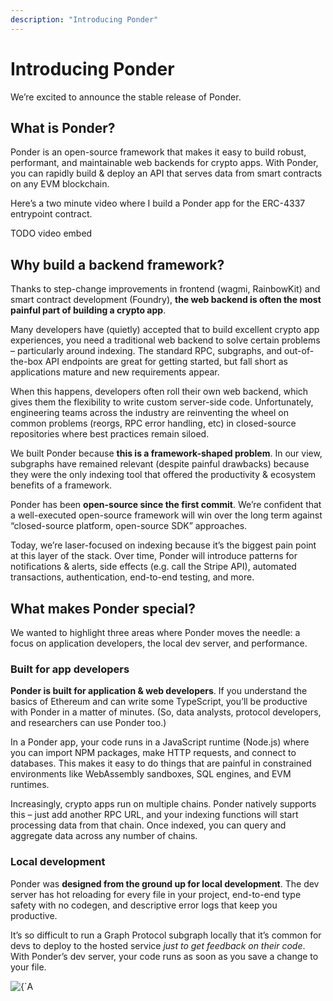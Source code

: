 ```yaml
---
description: "Introducing Ponder"
---
```



# Introducing Ponder

We’re excited to announce the stable release of Ponder.

## What is Ponder?

Ponder is an open-source framework that makes it easy to build robust, performant, and maintainable web backends for crypto apps. With Ponder, you can rapidly build & deploy an API that serves data from smart contracts on any EVM blockchain.

Here’s a two minute video where I build a Ponder app for the ERC-4337 entrypoint contract.

TODO video embed

## Why build a backend framework?

Thanks to step-change improvements in frontend (wagmi, RainbowKit) and smart contract development (Foundry), **the web backend is often the most painful part of building a crypto app**.

Many developers have (quietly) accepted that to build excellent crypto app experiences, you need a traditional web backend to solve certain problems – particularly around indexing. The standard RPC, subgraphs, and out-of-the-box API endpoints are great for getting started, but fall short as applications mature and new requirements appear.

When this happens, developers often roll their own web backend, which gives them the flexibility to write custom server-side code. Unfortunately, engineering teams across the industry are reinventing the wheel on common problems (reorgs, RPC error handling, etc) in closed-source repositories where best practices remain siloed.

We built Ponder because **this is a framework-shaped problem**. In our view, subgraphs have remained relevant (despite painful drawbacks) because they were the only indexing tool that offered the productivity & ecosystem benefits of a framework.

Ponder has been **open-source since the first commit**. We’re confident that a well-executed open-source framework will win over the long term against “closed-source platform, open-source SDK” approaches.

Today, we’re laser-focused on indexing because it’s the biggest pain point at this layer of the stack. Over time, Ponder will introduce patterns for notifications & alerts, side effects (e.g. call the Stripe API), automated transactions, authentication, end-to-end testing, and more.

## What makes Ponder special?

We wanted to highlight three areas where Ponder moves the needle: a focus on application developers, the local dev server, and performance.

### Built for app developers

**Ponder is built for application & web developers**. If you understand the basics of Ethereum and can write some TypeScript, you’ll be productive with Ponder in a matter of minutes. (So, data analysts, protocol developers, and researchers can use Ponder too.)

In a Ponder app, your code runs in a JavaScript runtime (Node.js) where you can import NPM packages, make HTTP requests, and connect to databases. This makes it easy to do things that are painful in constrained environments like WebAssembly sandboxes, SQL engines, and EVM runtimes.

Increasingly, crypto apps run on multiple chains. Ponder natively supports this – just add another RPC URL, and your indexing functions will start processing data from that chain. Once indexed, you can query and aggregate data across any number of chains.

### Local development

Ponder was **designed from the ground up for local development**. The dev server has hot reloading for every file in your project, end-to-end type safety with no codegen, and descriptive error logs that keep you productive.

It’s so difficult to run a Graph Protocol subgraph locally that it’s common for devs to deploy to the hosted service _just to get feedback on their code_. With Ponder’s dev server, your code runs as soon as you save a change to your file.

<Bleed>
  <Image
    src={"/hot-reloading.gif"}
    layout={"responsive"}
    height={175}
    width={175}
    alt={`A cute animal!`}
    unoptimized={true}
  />
</Bleed>
